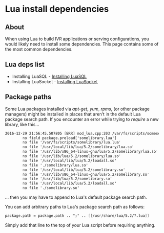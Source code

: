 
# Lua install dependencies 

 

## About

When using Lua to build IVR applications or serving configurations, you would likely need to install some dependencies. This page contains some of the most common dependencies.

## Lua deps list

* Installing LuaSQL - [Installing LuaSQL](./Installing-LuaSQL_3965269.mdx#odbc)
* Installing LuaSocket - [Installing LuaSocket](./Installing-LuaSocket_3965256.mdx)

## Package paths

Some Lua packages installed via _apt-get_, _yum_, _rpms_, (or other package managers) might be installed in places that aren't in the default Lua package search path. If you encounter an error while trying to _require_ a new library, like this...

```xml
2016-12-29 21:56:45.507805 [ERR] mod_lua.cpp:203 /var/fs/scripts/somescript.lua:1: module 'somelibrary.lua' not found:
        no field package.preload['somelibrary.lua']
        no file '/var/fs/scripts/somelibrary/lua.lua'
        no file '/usr/local/lib/lua/5.2/somelibrary/lua.so'
        no file '/usr/lib/x86_64-linux-gnu/lua/5.2/somelibrary/lua.so'
        no file '/usr/lib/lua/5.2/somelibrary/lua.so'
        no file '/usr/local/lib/lua/5.2/loadall.so'
        no file './somelibrary/lua.so'
        no file '/usr/local/lib/lua/5.2/somelibrary.so'
        no file '/usr/lib/x86_64-linux-gnu/lua/5.2/somelibrary.so'
        no file '/usr/lib/lua/5.2/somelibrary.so'
        no file '/usr/local/lib/lua/5.2/loadall.so'
        no file './somelibrary.so'


```

... then you may have to append to Lua's default package search path. 

You can add arbitrary paths to Lua's package search path as follows:

```xml
package.path = package.path .. ";" .. [[/usr/share/lua/5.2/?.lua]]
```

Simply add that line to the top of your Lua script before requiring anything.

  

